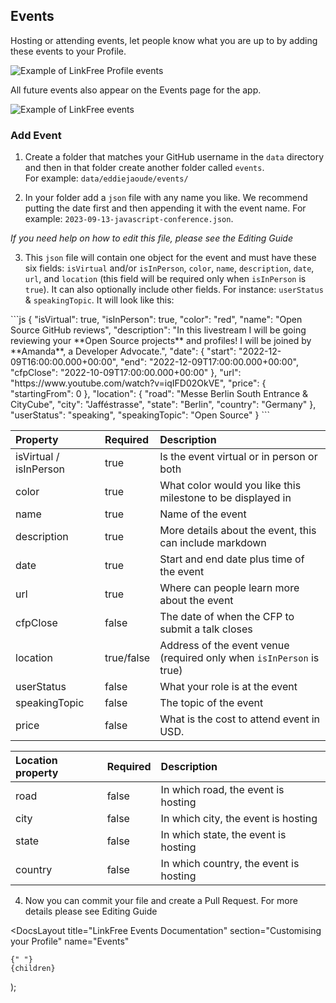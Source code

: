 
## Events

Hosting or attending events, let people know what you are up to by adding these events to your Profile.

![Example of LinkFree Profile events](https://user-images.githubusercontent.com/624760/209358132-0a3e20a8-a996-4a9f-b9c3-90d3056d2cf3.png)

All future events also appear on the Events page for the app.

![Example of LinkFree events](https://user-images.githubusercontent.com/624760/209358117-84f3d893-065e-4ff3-a5e7-6533752306c5.png)

### Add Event

1. Create a folder that matches your GitHub username in the `data` directory and then in that folder create another folder called `events`.  
   For example: `data/eddiejaoude/events/`

2. In your folder add a `json` file with any name you like. We recommend putting the date first and then appending it with the event name.
   For example: `2023-09-13-javascript-conference.json`.

_If you need help on how to edit this file, please see the <Link href="/docs/how-to-guides/editing">Editing Guide</Link>_

3. This `json` file will contain one object for the event and must have these six fields: `isVirtual` and/or `isInPerson`, `color`, `name`, `description`, `date`, `url`, and `location` (this field will be required only when `isInPerson` is `true`).
   It can also optionally include other fields. For instance: `userStatus` & `speakingTopic`. It will look like this:

<ClipboardCopy>
```js
{
  "isVirtual": true,
  "isInPerson": true,
  "color": "red",
  "name": "Open Source GitHub reviews",
  "description": "In this livestream I will be going reviewing your **Open Source projects** and profiles! I will be joined by **Amanda**, a Developer Advocate.",
  "date": {
    "start": "2022-12-09T16:00:00.000+00:00",
    "end": "2022-12-09T17:00:00.000+00:00",
    "cfpClose": "2022-10-09T17:00:00.000+00:00"
  },
  "url": "https://www.youtube.com/watch?v=iqIFD02OkVE",
  "price": {
    "startingFrom": 0
  },
  "location": {
    "road": "Messe Berlin South Entrance & CityCube",
    "city": "Jafféstrasse",
    "state": "Berlin",
    "country": "Germany"
  },
  "userStatus": "speaking",
  "speakingTopic": "Open Source"
}
```
</ClipboardCopy>

| Property               | Required   | Description                                                          |
| :--------------------- | :--------- | :------------------------------------------------------------------- |
| isVirtual / isInPerson | true       | Is the event virtual or in person or both                            |
| color                  | true       | What color would you like this milestone to be displayed in          |
| name                   | true       | Name of the event                                                    |
| description            | true       | More details about the event, this can include markdown              |
| date                   | true       | Start and end date plus time of the event                            |
| url                    | true       | Where can people learn more about the event                          |
| cfpClose               | false      | The date of when the CFP to submit a talk closes                     |
| location               | true/false | Address of the event venue (required only when `isInPerson` is true) |
| userStatus             | false      | What your role is at the event                                       |
| speakingTopic          | false      | The topic of the event                                               |
| price                  | false      | What is the cost to attend event in USD.                             |

| Location property | Required | Description                            |
| :---------------- | :------- | :------------------------------------- |
| road              | false    | In which road, the event is hosting    |
| city              | false    | In which city, the event is hosting    |
| state             | false    | In which state, the event is hosting   |
| country           | false    | In which country, the event is hosting |

4. Now you can commit your file and create a Pull Request. For more details please see <Link href="/docs/how-to-guides/editing">Editing Guide</Link>

  <DocsLayout
    title="LinkFree Events Documentation"
    section="Customising your Profile"
    name="Events"
  >
    {" "}
    {children}
  </DocsLayout>
);
